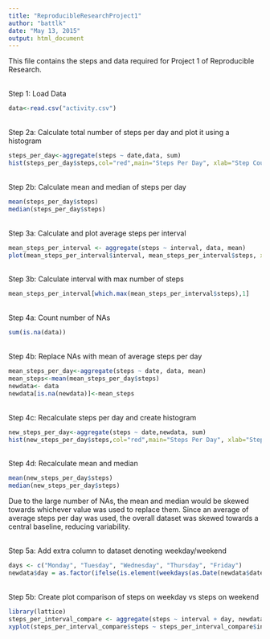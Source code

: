 ```yaml
---
title: "ReproducibleResearchProject1"
author: "battlk"
date: "May 13, 2015"
output: html_document
---
```


This file contains the steps and data required for Project 1 of Reproducible Research.

<br/>
Step 1: Load Data
```r
data<-read.csv("activity.csv")
```

<br/>
Step 2a: Calculate total number of steps per day and plot it using a histogram
```r
steps_per_day<-aggregate(steps ~ date,data, sum)
hist(steps_per_day$steps,col="red",main="Steps Per Day", xlab="Step Count")
```

<br/>
Step 2b: Calculate mean and median of steps per day
```r
mean(steps_per_day$steps)
median(steps_per_day$steps)
```

<br/>
Step 3a: Calculate and plot average steps per interval
```r
mean_steps_per_interval <- aggregate(steps ~ interval, data, mean)
plot(mean_steps_per_interval$interval, mean_steps_per_interval$steps, xlab="Interval", ylab="Step Count",main="Steps Per Interval", type="l")
```

<br/>
Step 3b: Calculate interval with max number of steps
```r
mean_steps_per_interval[which.max(mean_steps_per_interval$steps),1]
```

<br/>
Step 4a: Count number of NAs
```r
sum(is.na(data))
```

<br/>
Step 4b: Replace NAs with mean of average steps per day
```r
mean_steps_per_day<-aggregate(steps ~ date, data, mean)
mean_steps<-mean(mean_steps_per_day$steps)
newdata<- data
newdata[is.na(newdata)]<-mean_steps
```

<br/>
Step 4c: Recalculate steps per day and create histogram
```r
new_steps_per_day<-aggregate(steps ~ date,newdata, sum)
hist(new_steps_per_day$steps,col="red",main="Steps Per Day", xlab="Step Count")
```

<br/>
Step 4d: Recalculate mean and median
```r
mean(new_steps_per_day$steps)
median(new_steps_per_day$steps)
```

Due to the large number of NAs, the mean and median would be skewed towards whichever value was used to replace them. Since an average of average steps per day was used, the overall dataset was skewed towards a central baseline, reducing variability.

<br/>
Step 5a: Add extra column to dataset denoting weekday/weekend
```r
days <- c("Monday", "Tuesday", "Wednesday", "Thursday", "Friday")
newdata$day = as.factor(ifelse(is.element(weekdays(as.Date(newdata$date)),days), "Weekday", "Weekend"))
```

<br/>
Step 5b: Create plot comparison of steps on weekday vs steps on weekend
```r
library(lattice)
steps_per_interval_compare <- aggregate(steps ~ interval + day, newdata, mean)
xyplot(steps_per_interval_compare$steps ~ steps_per_interval_compare$interval|steps_per_interval_compare$day, main="Average Steps per Day by Interval",xlab="Interval", ylab="Steps",layout=c(1,2), type="l")
```